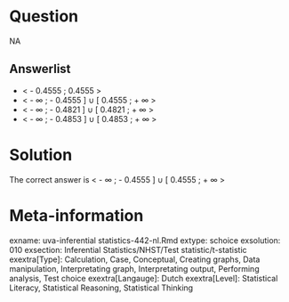 Question
========

NA

Answerlist
----------
* &lt; - 0.4555 ; 0.4555 &gt;
* &lt; - &#8734; ; - 0.4555 ] &#8746; [ 0.4555 ; + &#8734; &gt;
* &lt; - &#8734; ; - 0.4821 ] &#8746; [ 0.4821 ; + &#8734; &gt;
* &lt; - &#8734; ; - 0.4853 ] &#8746; [ 0.4853 ; + &#8734; &gt;

Solution
========

The correct answer is  &lt; - &#8734; ; - 0.4555 ] &#8746; [ 0.4555 ; + &#8734; &gt; 

Meta-information
================
exname: uva-inferential statistics-442-nl.Rmd 
extype: schoice 
exsolution: 010 
exsection: Inferential Statistics/NHST/Test statistic/t-statistic
exextra[Type]: Calculation, Case, Conceptual, Creating graphs, Data manipulation, Interpretating graph, Interpretating output, Performing analysis, Test choice 
exextra[Langauge]: Dutch 
exextra[Level]: Statistical Literacy, Statistical Reasoning, Statistical Thinking 
